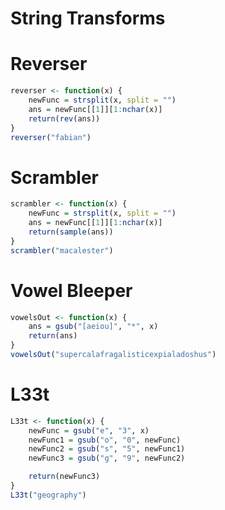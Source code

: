 String Transforms 
========================================================

# Reverser
```r
reverser <- function(x) {
    newFunc = strsplit(x, split = "")
    ans = newFunc[[1]][1:nchar(x)]
    return(rev(ans))
}
reverser("fabian")
```

# Scrambler
```r
scrambler <- function(x) {
    newFunc = strsplit(x, split = "")
    ans = newFunc[[1]][1:nchar(x)]
    return(sample(ans))
}
scrambler("macalester")
```

# Vowel Bleeper
```r
vowelsOut <- function(x) {
    ans = gsub("[aeiou]", "*", x)
    return(ans)
}
vowelsOut("supercalafragalisticexpialadoshus")
```

# L33t

```r
L33t <- function(x) {
    newFunc = gsub("e", "3", x)
    newFunc1 = gsub("o", "0", newFunc)
    newFunc2 = gsub("s", "5", newFunc1)
    newFunc3 = gsub("g", "9", newFunc2)

    return(newFunc3)
}
L33t("geography")
```

 
